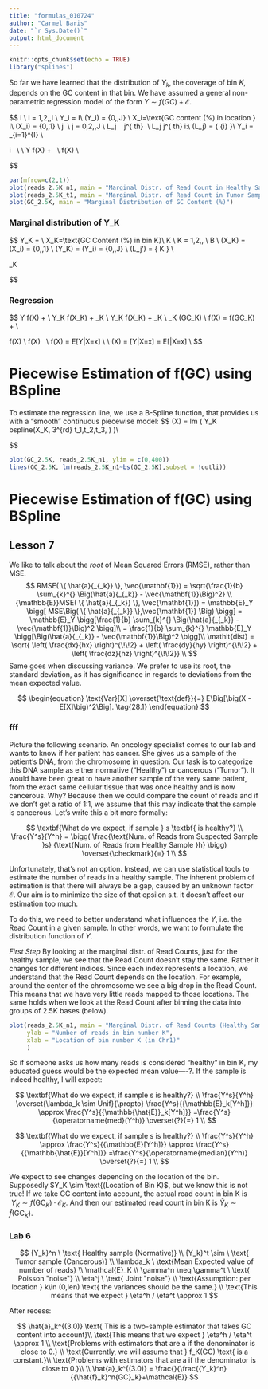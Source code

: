 ```yaml
---
title: "formulas_010724"
author: "Carmel Baris"
date: "`r Sys.Date()`"
output: html_document
---
```


```r
knitr::opts_chunk$set(echo = TRUE)
library("splines")
```

So far we have learned that the distribution of $Y_k$, the coverage of bin $K$, depends on the GC content in that bin. We have assumed a general non-parametric regression model of the form $Y \sim f(GC) + \mathcal{E}$. \n


$$
i \text{ is the location within the chromosome being sequenced}\\
i = 1,2,\cdots,I \\
Y_i = \text{Count of Reads in location } I\\
\Omega(Y_i) = \big\{0,\cdots,J\big\} \\
X_i=\text{GC content (%) in location } I\\
\Omega(X_i) = \big\{0,\cdots,1\big\} \\
j \ \text{ is the serial number of a given Read that starts a sequencing fragment}\\
j = 0,2,\cdots,J \\
L_j \ \text{ is the chromosomal location of the } \ j^{\ th} \ \text{ Read}\\
\text{In other words, } L_j \text{ maps each } j^{\ th} \text{ Read to its location } i:\\
\Omega(L_j) = \{ {i} \}\\
Y_i = \sum_{i=1}^{I} \big[𝟙_{L_j=i} \big] \\

\text{For a given location } i \text{ (bin size = 1), we assume that} \  \\
\text{ the regression model is of the non-parametric form: } \\
Y \sim f(X) + \mathcal{E} \ \ \\
\text{where } f(X) \text{ is the regression function that ties the number of reads (Y) to GC-content (X).} \\ 

$$

```r
par(mfrow=c(2,1))
plot(reads_2.5K_n1, main = "Marginal Distr. of Read Count in Healthy Sample", ylim=c(0,600))
plot(reads_2.5K_t1, main = "Marginal Distr. of Read Count in Tumor Sample", ylim=c(0,600))
plot(GC_2.5K, main = "Marginal Distribution of GC Content (%)")
```

### Marginal distribution of Y_K
$$
Y_K = \text{Count of Reads in bin K}\\
X_K=\text{GC Content (%) in bin K}\\
K \text{ is the serial number of a given bin}\\
K = 1,2,\cdots,\frac{\ I}{B} \\
\text{ (where } B \text{ is the bin size)} \\
\Omega(X_K) = \Omega(X_i) = \big\{0,\cdots,1\big\} \\
\Omega(Y_K) = \Omega(Y_i) = \big\{0,\cdots,J\big\} \\
\Omega(L_j') = \big\{ K \big\} \\

\lambda_K

$$


### Regression  
$$
\textbf{Regression model is of the form: } 
Y \sim f(X) + \mathcal{E} \\
Y_K \sim f(X_K) + \mathcal{E}_K  \\
Y_K \sim f(X_K) + \mathcal{E}_K \\
\hat{Y}_K \sim \hat{f}(GC_K) \\
f(X) = \overline{Y_K} \sim f(GC_K) + \mathcal{E}  \\

\text{To estimate } f(X) \text{ we apply the} \textbf{ Method of Moments (MoM).} \\
\text{First, we define the dependent variable } f(X) \ \text{ to be a conditional expectation:} \\
f(X) = E[Y|X=x] \\
\text{Second, we substitute the conditional expectation with the sample average:} \\
\hat{f}(X) = \hat{E}[Y|X=x] = E[\hat{Y}|X=x] \\
\text{Third, we apply OLS by which the line of mean values converges with the regression line. }
$$

# Piecewise Estimation of f(GC) using BSpline
To estimate the regression line, we use a B-Spline function, 
that provides us with a "smooth" continuous piecewise model:
$$
\hat{f}(X) = lm \bigg( Y_K \sim bspline(X_K, 3^{rd} \text{ degree, knots = } t_1,t_2,t_3, \dots ) \bigg)\\

$$


```r
plot(GC_2.5K, reads_2.5K_n1, ylim = c(0,400))
lines(GC_2.5K, lm(reads_2.5K_n1~bs(GC_2.5K),subset = !outli))
```


# Piecewise Estimation of f(GC) using BSpline
## Lesson 7
We like to talk about the *root* of Mean Squared Errors (RMSE), rather than MSE.
$$ RMSE( \{ \hat{a}{_{_k}} \}, \vec{\mathbf{1}}) = \sqrt{\frac{1}{b} \sum_{k}^{} \Big(\hat{a}{_{_k}} - \vec{\mathbf{1}}\Big)^2} \\
{\mathbb{E}}MSE( \{ \hat{a}{_{_k}} \}, \vec{\mathbf{1}}) 
  = \mathbb{E}_Y \bigg[ MSE\Big( \{ \hat{a}{_{_k}} \},\vec{\mathbf{1}} \Big) \bigg] 
  = \mathbb{E}_Y \bigg[\frac{1}{b} \sum_{k}^{} \Big(\hat{a}{_{_k}} - \vec{\mathbf{1}}\Big)^2 \bigg]\\
  = \frac{1}{b} \sum_{k}^{} \mathbb{E}_Y \bigg[\Big(\hat{a}{_{_k}} - \vec{\mathbf{1}}\Big)^2 \bigg]\\
\mathit{dist} = 
\sqrt{ \left( \frac{dx}{hx} \right)^{\!\!2} +  \left( \frac{dy}{hy} \right)^{\!\!2} +  \left( \frac{dz}{hz} \right)^{\!\!2}}
\\
$$
Same goes when discussing variance. We prefer to use its root, the standard deviation, as it has significance in regards to deviations from the mean expected value.\n


$$
\begin{equation}
\text{Var}[X] \overset{\text{def}}{=} E\Big[\big(X - E[X]\big)^2\Big].
\tag{28.1}
\end{equation}
$$



### fff

Picture the following scenario.
An oncology specialist comes to our lab and wants to know if her patient has cancer.
She gives us a sample of the patient's DNA, from the chromosome in question.
Our task is to categorize this DNA sample as either normative ("Healthy") or cancerous ("Tumor").
It would have been great to have another sample of the very same patient,
 from the exact same cellular tissue that was once healthy and is now cancerous. 
Why? Because then we could compare the count of reads and if we don't get a ratio of 1:1, 
  we assume that this may indicate that the sample is cancerous.
Let's write this a bit more formally:

$$ 
\textbf{What do we expect, if sample } s \textbf{ is healthy?} \\
    \frac{Y^s}{Y^h} =
\bigg(
    \frac{\text{Num. of Reads from Suspected Sample }s}
         {\text{Num. of Reads from Healthy Sample }h} 
            \bigg) 
    \overset{\checkmark}{=} 1
    \\
$$


Unfortunately, that's not an option. 
Instead, we can use  statistical tools to estimate the number of reads in a healthy sample.
The inherent problem of estimation is that there will always be a gap, caused by an unknown factor $\mathcal{E}$.
Our aim is to minimize the size of that epsilon s.t. it doesn't affect our estimation too much.

To do this, we need to better understand what influences the $Y$, i.e. the Read Count in a given sample.
In other words, we want to formulate the distribution function of $Y$.

*First Step*
By looking at the marginal distr. of Read Counts, just for the healthy sample, we see that the Read Count doesn't stay the same.
Rather it changes for different indices. 
Since each index represents a location, we understand that the Read Count depends on the location. 
For example, around the center of the chromosome we see a big drop in the Read Count.
This means that we have very little reads mapped to those locations.
The same holds when we look at the Read Count after binning the data into groups of 2.5K bases (below).

```r
plot(reads_2.5K_n1, main = "Marginal Distr. of Read Counts (Healthy Sample)", ylim=c(0,600),
     ylab = "Number of reads in bin number K",
     xlab = "Location of bin number K (in Chr1)"
     )
```

So if someone asks us how many reads is considered "healthy" in bin K, my educated guess would be the expected mean value----?.
If the sample is indeed healthy, I will expect:

$$ 
\textbf{What do we expect, if sample s is healthy?} \\
    \frac{Y^s}{Y^h} 
      \overset{\lambda_k \sim Unif}{\propto} \frac{Y^s}{{\mathbb{E}_k[Y^h]}} 
      \approx \frac{Y^s}{{\mathbb{\hat{E}}_k[Y^h]}} 
      =\frac{Y^s}{\operatorname{med}(Y^h)} 
    \overset{?}{=} 1
    \\
$$


$$ 
\textbf{What do we expect, if sample s is healthy?} \\
    \frac{Y^s}{Y^h} 
      \approx \frac{Y^s}{{\mathbb{E}[Y^h]}} 
      \approx \frac{Y^s}{{\mathbb{\hat{E}}[Y^h]}} 
      =\frac{Y^s}{\operatorname{median}(Y^h)} 
    \overset{?}{=} 1
    \\
$$


We expect to see changes depending on the location of the bin. \n
Supposedly $Y_K \sim \text{(Location of Bin K)$, but we know this is not true! \n
If we take GC content into account, the actual read count in bin K is $\ Y_K \sim f(\text{GC}{_{K}}) \cdot \mathcal{E}_{K}$. \n
And then our estimated read count in bin K is $\hat{Y}_K \sim \hat{f}(\text{GC}_{K})$.



### Lab 6
$$
{Y_k}^n \ \text{ Healthy sample (Normative)} \\
{Y_k}^t \sim  \ \text{ Tumor sample (Cancerous)} \\
\lambda_k \ \text{Mean Expected value of number of reads} \\
\mathcal{E}_K \\
\gamma^n \neq \gamma^t \ \text{ Poisson "noise"} \\
\eta^j \ \text{ Joint "noise"} \\
\text{Assumption: per location } k\in (0,len) \text{ the variances should be the same.} \\
\text{This means that we expect } \eta^h / \eta^t \approx 1
$$

After recess:

$$
\hat{a}_k^{(3.0)} \text{ This is a two-sample estimator that takes GC content into account}\\
\text{This means that we expect } \eta^h / \eta^t \approx 1 \\
\text{Problems with estimators that are a if the denominator is close to 0.} \\
\text{Currently, we will assume that } f_K(GC) \text{ is a constant.}\\
\text{Problems with estimators that are a if the denominator is close to 0.}\\
\\
\hat{a}_k^{(3.0)} = \frac{}{\frac{{Y_k}^n}{{\hat{f}_k}^n{GC}_k}+\mathcal{E}}
$$

